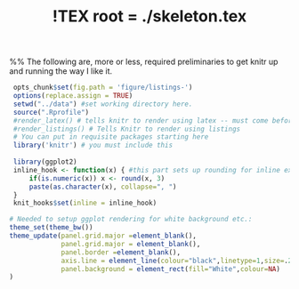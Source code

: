 %!TEX root = ./skeleton.tex


%% The following are, more or less, required preliminaries to get knitr up and running the way I like it.
```r

 opts_chunk$set(fig.path = 'figure/listings-')
 options(replace.assign = TRUE)
 setwd("../data") #set working directory here.
 source(".Rprofile")
 #render_latex() # tells knitr to render using latex -- must come before listings statement below
 #render_listings() # Tells Knitr to render using listings
 # You can put in requisite packages starting here
 library('knitr') # you must include this
 
 library(ggplot2) 
 inline_hook <- function(x) { #this part sets up rounding for inline expressions.
     if(is.numeric(x)) x <- round(x, 3)
     paste(as.character(x), collapse=", ")
 }
 knit_hooks$set(inline = inline_hook)

# Needed to setup ggplot rendering for white background etc.:
theme_set(theme_bw())
theme_update(panel.grid.major =element_blank(),
             panel.grid.major = element_blank(),
             panel.border =element_blank(),
             axis.line = element_line(colour="black",linetype=1,size=.25),
             panel.background = element_rect(fill="White",colour=NA)
)

```


\section{Empirics}
